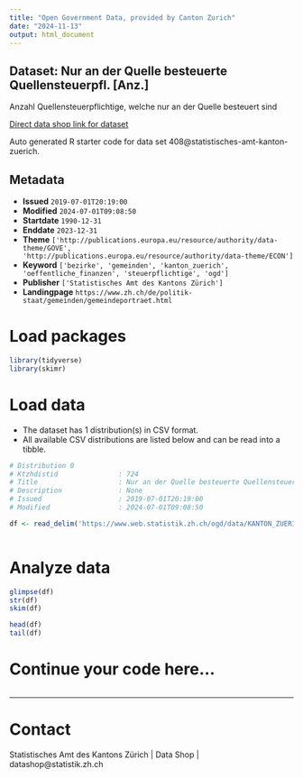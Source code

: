 ```yaml
---
title: "Open Government Data, provided by Canton Zurich"
date: "2024-11-13"
output: html_document
---
```


## Dataset: Nur an der Quelle besteuerte Quellensteuerpfl. [Anz.]

Anzahl Quellensteuerpflichtige, welche nur an der Quelle besteuert sind

[Direct data shop link for dataset](https://www.zh.ch/de/politik-staat/statistik-daten/datenkatalog.html#/datasets/408@statistisches-amt-kanton-zuerich)

Auto generated R starter code for data set 408@statistisches-amt-kanton-zuerich.

## Metadata

- **Issued** `2019-07-01T20:19:00`
- **Modified** `2024-07-01T09:08:50`
- **Startdate** `1990-12-31`
- **Enddate** `2023-12-31`
- **Theme** `['http://publications.europa.eu/resource/authority/data-theme/GOVE', 'http://publications.europa.eu/resource/authority/data-theme/ECON']`
- **Keyword** `['bezirke', 'gemeinden', 'kanton_zuerich', 'oeffentliche_finanzen', 'steuerpflichtige', 'ogd']`
- **Publisher** `['Statistisches Amt des Kantons Zürich']`
- **Landingpage** `https://www.zh.ch/de/politik-staat/gemeinden/gemeindeportraet.html`


# Load packages

```r

library(tidyverse)
library(skimr)

```

# Load data

-   The dataset has 1 distribution(s) in CSV format.
-   All available CSV distributions are listed below and can be read into a tibble.

```r

# Distribution 0
# Ktzhdistid               : 724
# Title                    : Nur an der Quelle besteuerte Quellensteuerpfl. [Anz.]
# Description              : None
# Issued                   : 2019-07-01T20:19:00
# Modified                 : 2024-07-01T09:08:50

df <- read_delim('https://www.web.statistik.zh.ch/ogd/data/KANTON_ZUERICH_834.csv')



```

# Analyze data

```r

glimpse(df)
str(df)
skim(df)

head(df)
tail(df)

```

# Continue your code here...

```r

```

------------------------------------------------------------------------

# Contact

Statistisches Amt des Kantons Zürich | Data Shop | datashop@statistik.zh.ch
